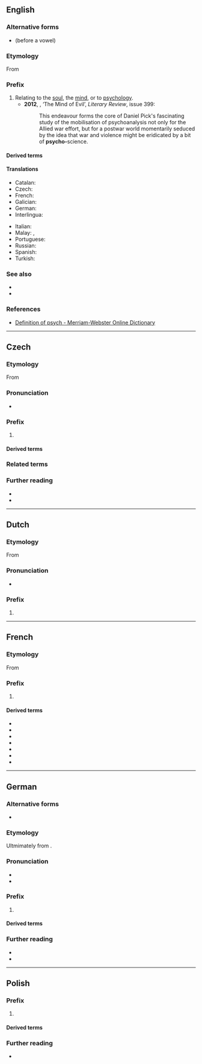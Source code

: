 {{also|psycho}}
==English==

===Alternative forms===
* {{l|en|psych-}} (before a vowel)

===Etymology===
From {{etyl|grc|en}} {{m|grc|ψυχή||soul}}

===Prefix===
{{en-prefix}}

# Relating to the [[soul]], the [[mind]], or to [[psychology]].
#* '''2012''', {{w|Richard Overy}}, ‘The Mind of Evil’, ''Literary Review'', issue 399:
#*: This endeavour forms the core of Daniel Pick's fascinating study of the mobilisation of psychoanalysis not only for the Allied war effort, but for a postwar world momentarily seduced by the idea that war and violence might be eridicated by a bit of '''psycho-'''science.

====Derived terms====
{{prefixsee|en}}
{{der3|en|psychoclinical
|psychonarration
|psychonarrative
|psychoverbal
|psychovisual
}}

====Translations====
{{trans-top|relating to the mind}}
* Catalan: {{t+|ca|psico-}}
* Czech: {{t|cs|psycho-}}
* French: {{t+|fr|psycho-}}
* Galician: {{t+|gl|psico-}}
* German: {{t+|de|psycho-}}
* Interlingua: {{t|ia|psycho-}}
{{trans-mid}}
* Italian: {{t+|it|psico-}}
* Malay: {{t|ms|psiko-}}, {{t|ms|jiwa}}
* Portuguese: {{t+|pt|psico-}}
* Russian: {{t|ru|психо-}}
* Spanish: {{t+|es|psico-}}
* Turkish: {{t|tr|psiko-}}
{{trans-bottom}}

===See also===
* {{l|en|psyche}}
* {{l|en|psycho}}

===References===
* [http://m-w.com/dictionary/psych- Definition of psych - Merriam-Webster Online Dictionary]

----

==Czech==

===Etymology===
From {{der|cs|grc|ψυχή||soul}}

===Pronunciation===
* {{cs-IPA}}

===Prefix===
{{head|cs|prefix}}

# {{l|en|psycho-}}

====Derived terms====
{{prefixsee|cs}}

===Related terms===
<!-- from AGr. ψυχή, keeping derived terms of psycho- only in DT -->
{{rel3
|cs|psýcha
|Psýché
|psychiatr
|psychiatrický
|psychiatrie
|psychický
|psychika
|psychopat<!-- psycho-? -->
|psychotický<!-- psycho-? -->
|psychóza
}}

===Further reading===
* {{R:SSJC}}
* {{R:Slovnik afixu}}

----

==Dutch==

===Etymology===
From {{der|nl|grc|ψυχή||soul}}

===Pronunciation===
* {{audio|Nl-psycho-.ogg|Audio|lang=nl}}

===Prefix===
{{head|nl|prefix}}

# {{l|en|psycho-}}

{{prefixsee|nl}}

----

==French==

===Etymology===
From {{etyl|grc|fr}} {{m|grc|ψυχή||soul}}

===Prefix===
{{fr-prefix}}

# {{l|en|psycho-}}

====Derived terms====
{{der-top|psycho-}}
* {{l|fr|psychiatre}}
* {{l|fr|psychiatrie}}
* {{l|fr|psychologie}}
* {{l|fr|psychologique}}
* {{l|fr|psychologue}}
* {{l|fr|psychothérapeute}}
* {{l|fr|psychothérapie}}
{{der-bottom}}
----

==German==

===Alternative forms===
* {{l|en|psych-}} {{q|before a vowel}}

===Etymology===
Ultmimately from {{der|de|grc|ψυχή||soul}}.

===Pronunciation===
* {{IPA|de|/ˈpsy(ː)ço/}}
* {{hyph|de|psy|cho-}}

===Prefix===
{{head|de|prefix}}

# {{l|en|psycho-}} {{gloss|relating to the soul, the mind, or to psychology}}
#: {{prefixusex|de|Therapie|Psychotherapie|t1=therapy|t2=psychotherapy}}

====Derived terms====
{{prefixsee|de}}

===Further reading===
* {{R:Duden}}
* {{R:DWDS}}

{{topics|de|Psychology|Mind}}

----

==Polish==

===Prefix===
{{head|pl|prefix}}

# {{l|en|psycho-}}

====Derived terms====
{{prefixsee|pl}}

===Further reading===
* {{R:PWN}}